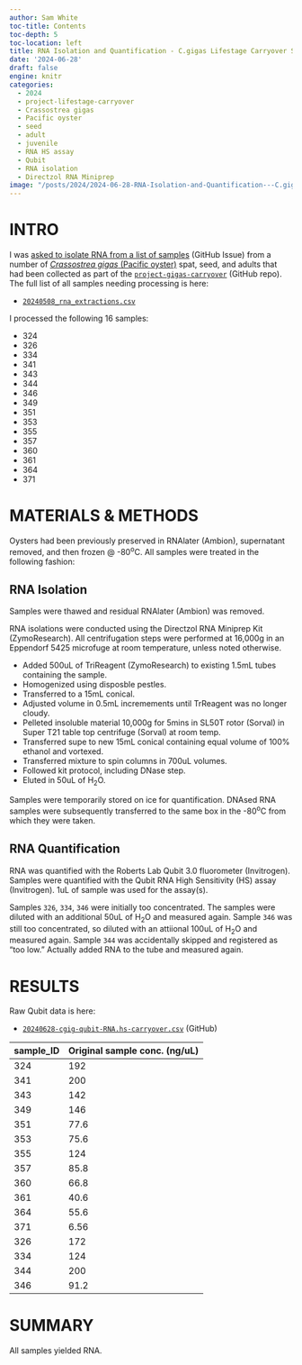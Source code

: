 ```yaml
---
author: Sam White
toc-title: Contents
toc-depth: 5
toc-location: left
title: RNA Isolation and Quantification - C.gigas Lifestage Carryover Seed Juvenile and Adult
date: '2024-06-28'
draft: false
engine: knitr
categories: 
  - 2024
  - project-lifestage-carryover
  - Crassostrea gigas
  - Pacific oyster
  - seed
  - adult
  - juvenile
  - RNA HS assay
  - Qubit
  - RNA isolation
  - Directzol RNA Miniprep
image: "/posts/2024/2024-06-28-RNA-Isolation-and-Quantification---C.gigas-Lifestage-Carryover-Seed-Juvenile-and-Adult/20240628-cgig-RNA-tubes-01.jpg"
---
```

# INTRO

I was [asked to isolate RNA from a list of samples](https://github.com/RobertsLab/resources/issues/1891) (GitHub Issue) from a number of [_Crassostrea gigas_ (Pacific oyster)](http://en.wikipedia.org/wiki/Pacific_oyster) spat, seed, and adults that had been collected as part of the [`project-gigas-carryover`](https://github.com/RobertsLab/project-gigas-carryover/tree/main/lifestage_carryover) (GitHub repo). The full list of all samples needing processing is here:

- [`20240508_rna_extractions.csv`](https://github.com/RobertsLab/project-gigas-carryover/blob/main/lifestage_carryover/data/sampling_metadata/20240508_rna_extractions.csv)

I processed the following 16 samples:

- 324
- 326
- 334
- 341
- 343
- 344
- 346
- 349
- 351
- 353
- 355
- 357
- 360
- 361
- 364
- 371



# MATERIALS & METHODS
Oysters had been previously preserved in RNAlater (Ambion), supernatant removed, and then frozen @ -80<sup>o</sup>C. All samples were treated in the following fashion:

## RNA Isolation
Samples were thawed and residual RNAlater (Ambion) was removed.

RNA isolations were conducted using the Directzol RNA Miniprep Kit (ZymoResearch). All centrifugation steps were performed at 16,000g in an Eppendorf 5425 microfuge at room temperature, unless noted otherwise.

- Added 500uL of TriReagent (ZymoResearch) to existing 1.5mL tubes containing the sample.
- Homogenized using disposble pestles.
- Transferred to a 15mL conical.
- Adjusted volume in 0.5mL incremements until TrReagent was no longer cloudy.
- Pelleted insoluble material 10,000g for 5mins in SL50T rotor (Sorval) in Super T21 table top centrifuge (Sorval) at room temp.
- Transferred supe to new 15mL conical containing equal volume of 100% ethanol and vortexed.
- Transferred mixture to spin columns in 700uL volumes.
- Followed kit protocol, including DNase step.
- Eluted in 50uL of H<sub>2</sub>O.


Samples were temporarily stored on ice for quantification. DNAsed RNA samples were subsequently transferred to the same box in the -80<sup>o</sup>C from which they were taken.

## RNA Quantification
RNA was quantified with the Roberts Lab Qubit 3.0 fluorometer (Invitrogen). Samples were quantified with the Qubit RNA High Sensitivity (HS) assay (Invitrogen). 1uL of sample was used for the assay(s).

::: {.callout-note}
Samples `326`, `334`, `346` were initially too concentrated. The samples were diluted with an additional 50uL of H<sub>2</sub>O and measured again. Sample `346` was still too concentrated, so diluted with an attiional 100uL of H<sub>2</sub>O and measured again. Sample `344` was accidentally skipped and registered as "too low." Actually added RNA to the tube and measured again.
:::

# RESULTS

Raw Qubit data is here:

- [`20240628-cgig-qubit-RNA.hs-carryover.csv`](https://github.com/RobertsLab/project-gigas-carryover/blob/main/lifestage_carryover/data/qubit/20240628-cgig-qubit-RNA.hs-carryover.csv) (GitHub)


| sample_ID | Original sample conc. (ng/uL) |
|-----------|-------------------------------|
| 324       | 192                           |
| 341       | 200                           |
| 343       | 142                           |
| 349       | 146                           |
| 351       | 77.6                          |
| 353       | 75.6                          |
| 355       | 124                           |
| 357       | 85.8                          |
| 360       | 66.8                          |
| 361       | 40.6                          |
| 364       | 55.6                          |
| 371       | 6.56                          |
| 326       | 172                           |
| 334       | 124                           |
| 344       | 200                           |
| 346       | 91.2                          |

# SUMMARY

All samples yielded RNA.